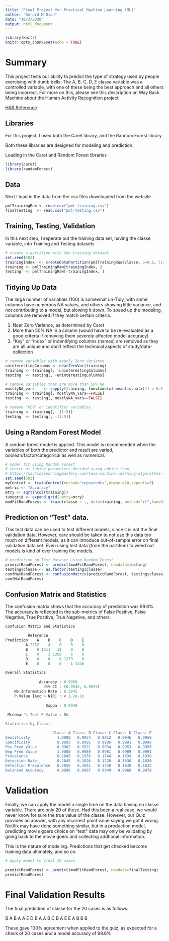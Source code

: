 ---
title: "Final Project for Practical Machine Learning (ML)"
author: "Gerard M Dion"
date: "10/3/2020"
output: html_document
---


```{r setup, echo=FALSE, include=FALSE}
library(knitr)
knitr::opts_chunk$set(echo = TRUE)
```

# Summary

This project tests our ability to predict the type of strategy used by 
people exercising with dumb bells.  The A, B, C, D, E classe variable was a 
controlled variable, with one of these being the best approach and all others
being incorrect.  For more on this, please see this description on Way Back Machine
about the Human Activity Recognition project

[HAR Reference](http://web.archive.org/web/20161224072740/http:/groupware.les.inf.puc-rio.br/har)

## Libraries

For this project, I used both the Caret library, and the Random Forest library

Both these libraries are designed for modeling and prediction.

Loading in the Caret and Random Forest libraries

```{r loadingLibs, echo=TRUE, cache=TRUE, eval=FALSE}
library(caret)
library(randomForest)
```

## Data

Next I load in the data from the csv files downloaded from the website

```{r loadingData, echo=TRUE, cache=TRUE, eval=FALSE}
pmlTrainingRaw <- read.csv("pml-training.csv")
finalTesting  <- read.csv("pml-testing.csv")
```

## Training, Testing, Validation

In this next step, I seperate out the training data set, having the classe variable, 
into Training and Testing datasets

```{r partitioning, echo=TRUE, cache=TRUE, eval=FALSE}
# create a partition with the training dataset 
set.seed(582)
trainingIndex  <- createDataPartition(pmlTrainingRaw$classe, p=0.6, list=FALSE)
training <- pmlTrainingRaw[trainingIndex, ]
testing  <- pmlTrainingRaw[-trainingIndex, ]
```

## Tidying Up Data

The large number of variables (160) is somewhat un-Tidy, with some columns have
numerous NA values, and others showing little variance, and not contributing
to a model, but slowing it down. To speed up the modeling, columns are removed
if they match certain criteria.

1. Near Zero Variance, as determined by Caret
2. More than 50% NA in a column (would have to be re-evaluated as a good criteria if removing them severely affected model accuracy)
3. "Key" or "Index" or indentifying columns (names) are removed as they are all unique and don't reflect the technical aspects of study/data-collection


```{r tidyingData, echo=TRUE, cache=TRUE, eval=FALSE}
# remove variables with Nearly Zero Variance
uninterestingColumns <- nearZeroVar(training)
training <- training[, -uninterestingColumns]
testing  <- testing[, -uninterestingColumns]

# remove variables that are more than 50% NA
mostlyNA_vars    <- sapply(training, function(x) mean(is.na(x))) > 0.5
training <- training[, mostlyNA_vars==FALSE]
testing  <- testing[, mostlyNA_vars==FALSE]

# remove "KEY" or identifier variables
training <- training[, -(1:5)]
testing  <- testing[, -(1:5)]
```

## Using a Random Forest Model

A random forest model is applied. This model is recommended when the variables of 
both the predictor and result are varied, boolean/factor/categorical as well as numerical.

```{r modeling, echo=TRUE, cache=TRUE, eval=FALSE}
# model fit using Random Forest
# choice of tuning parameters decided using advice from
# https://machinelearningmastery.com/tune-machine-learning-algorithms-in-r/
set.seed(582)
myControl <- trainControl(method="repeatedcv",number=10,repeats=3)
metric <- "Accuracy"
mtry <- sqrt(ncol(training))
tunegrid <- expand.grid(.mtry=mtry)
modFitRandForest <- train(classe ~ ., data=training, method="rf",tuneGrid=tunegrid,metric=metric,trControl=myControl)
```

## Prediction on "Test" data.  

This test data can be used to test different models, since it is not the final validation data. However, care should be taken to not use this data too much on different models, as it can introduce out-of-sample error on final validation data set.  Even using test data (from the partition) to weed out models is kind of over training the models.


```{r predictionAndTest, echo=TRUE, cache=TRUE, eval=FALSE}
# prediction on Test dataset using Random Forest
predictRandForest <- predict(modFitRandForest, newdata=testing)
testing$classe <- as.factor(testing$classe)
confMatRandForest <- confusionMatrix(predictRandForest, testing$classe)
confMatRandForest
```

## Confusion Matrix and Statistics

The confusion matrix shows that the accuracy of prediction was 99.6%.  The 
accuracy is reflected in the sub-metrics of False Positive, False Negative, True Positive, True Negative, and others


```{r gettingReultsOfModel, eval=FALSE, echo=TRUE}
Confusion Matrix and Statistics

          Reference
Prediction    A    B    C    D    E
         A 2232    4    0    0    0
         B    0 1511   12    0    0
         C    0    3 1356    6    0
         D    0    0    0 1279    6
         E    0    0    0    1 1436

Overall Statistics
                                          
               Accuracy : 0.9959          
                 95% CI : (0.9942, 0.9972)
    No Information Rate : 0.2845          
    P-Value [Acc > NIR] : < 2.2e-16       
                                          
                  Kappa : 0.9948          
                                          
 Mcnemar's Test P-Value : NA              

Statistics by Class:

                     Class: A Class: B Class: C Class: D Class: E
Sensitivity            1.0000   0.9954   0.9912   0.9946   0.9958
Specificity            0.9993   0.9981   0.9986   0.9991   0.9998
Pos Pred Value         0.9982   0.9921   0.9934   0.9953   0.9993
Neg Pred Value         1.0000   0.9989   0.9981   0.9989   0.9991
Prevalence             0.2845   0.1935   0.1744   0.1639   0.1838
Detection Rate         0.2845   0.1926   0.1728   0.1630   0.1830
Detection Prevalence   0.2850   0.1941   0.1740   0.1638   0.1832
Balanced Accuracy      0.9996   0.9967   0.9949   0.9968   0.9978

```

# Validation

Finally, we can apply the model a single time on the data having no classe variable.  There are only 20 of these. Had this been a real case, we would never know for sure the true value of the classe.  However, our Quiz provides an answer, with any 
incorrect point value saying we got it wrong.  Netflix may have done something similar, but in a production model, predicting movie goers choice on "test" data may only be validating by going back to the movie goers and collecting addtional information.

This is the nature of modeling.  Predictions that get checked become training data ultimately, and so on.

```{r predicting, eval=FALSE, echo=TRUE}
# Apply model to final 20 cases

predictRandForest <- predict(modFitRandForest, newdata=finalTesting)
predictRandForest


```
# Final Validation Results

The final prediction of classe for the 20 cases is as follows:

B A B A A E D B A A B C B A E E A B B B

These gave 100% agreement when applied to the quiz, as expected for a check of 20 
cases and a model accuracy of 99.6%